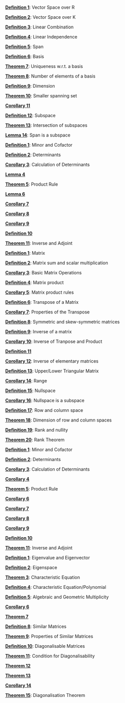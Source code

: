 \providecommand{\Pageref}[1]{\hfill p.\pageref{#1}}
 [**Definition 1**](#vksoverr): Vector Space over R\Pageref{vksoverr}

 [**Definition 2**](#vksoverk): Vector Space over K\Pageref{vksoverk}

 [**Definition 3**](#linear-combination): Linear Combination\Pageref{linear-combination}

 [**Definition 4**](#linear-independence-1): Linear Independence\Pageref{linear-independence-1}

 [**Definition 5**](#span): Span\Pageref{span}

 [**Definition 6**](#basis): Basis\Pageref{basis}

 [**Theorem 7**](#uniqueness-w.r.t.-a-basis): Uniqueness w.r.t. a basis\Pageref{uniqueness-w.r.t.-a-basis}

 [**Theorem 8**](#number-of-elements-of-a-basis): Number of elements of a basis\Pageref{number-of-elements-of-a-basis}

 [**Definition 9**](#dimension): Dimension\Pageref{dimension}

 [**Theorem 10**](#smaller-spanning-set): Smaller spanning set\Pageref{smaller-spanning-set}

 [**Corollary 11**](#Corollary-11)\Pageref{Corollary-11}

 [**Definition 12**](#subspace): Subspace\Pageref{subspace}

 [**Theorem 13**](#intersection-of-subspaces): Intersection of subspaces\Pageref{intersection-of-subspaces}

 [**Lemma 14**](#span-is-a-subspace): Span is a subspace\Pageref{span-is-a-subspace}

 [**Definition 1**](#minor-and-cofactor): Minor and Cofactor\Pageref{minor-and-cofactor}

 [**Definition 2**](#determinants-1): Determinants\Pageref{determinants-1}

 [**Corollary 3**](#calcdet): Calculation of Determinants\Pageref{calcdet}

 [**Lemma 4**](#Lemma-4)\Pageref{Lemma-4}

 [**Theorem 5**](#product-rule): Product Rule\Pageref{product-rule}

 [**Lemma 6**](#Lemma-6)\Pageref{Lemma-6}

 [**Corollary 7**](#Corollary-7)\Pageref{Corollary-7}

 [**Corollary 8**](#Corollary-8)\Pageref{Corollary-8}

 [**Corollary 9**](#Corollary-9)\Pageref{Corollary-9}

 [**Definition 10**](#Definition-10)\Pageref{Definition-10}

 [**Theorem 11**](#inverse-and-adjoint): Inverse and Adjoint\Pageref{inverse-and-adjoint}

 [**Definition 1**](#matrix): Matrix\Pageref{matrix}

 [**Definition 2**](#matrix-sum-and-scalar-multiplication): Matrix sum and scalar multiplication\Pageref{matrix-sum-and-scalar-multiplication}

 [**Corollary 3**](#basic-matrix-operations): Basic Matrix Operations\Pageref{basic-matrix-operations}

 [**Definition 4**](#matrix-product): Matrix product\Pageref{matrix-product}

 [**Corollary 5**](#matrix-product-rules): Matrix product rules\Pageref{matrix-product-rules}

 [**Definition 6**](#transpose-of-a-matrix): Transpose of a Matrix\Pageref{transpose-of-a-matrix}

 [**Corollary 7**](#properties-of-the-transpose): Properties of the Transpose\Pageref{properties-of-the-transpose}

 [**Definition 8**](#symmetric-and-skew-symmetric-matrices): Symmetric and skew-symmetric matrices\Pageref{symmetric-and-skew-symmetric-matrices}

 [**Definition 9**](#inverse-of-a-matrix): Inverse of a matrix\Pageref{inverse-of-a-matrix}

 [**Corollary 10**](#inverse-of-tranpose-and-product): Inverse of Tranpose and Product\Pageref{inverse-of-tranpose-and-product}

 [**Definition 11**](#Definition-11)\Pageref{Definition-11}

 [**Corollary 12**](#inverse-of-elementary-matrices): Inverse of elementary matrices\Pageref{inverse-of-elementary-matrices}

 [**Definition 13**](#upperlower-triangular-matrix): Upper/Lower Triangular Matrix\Pageref{upperlower-triangular-matrix}

 [**Corollary 14**](#range): Range\Pageref{range}

 [**Definition 15**](#nullspace): Nullspace\Pageref{nullspace}

 [**Corollary 16**](#nullspace-is-a-subspace): Nullspace is a subspace\Pageref{nullspace-is-a-subspace}

 [**Definition 17**](#row-and-column-space): Row and column space\Pageref{row-and-column-space}

 [**Theorem 18**](#rowcolumnspace): Dimension of row and column spaces\Pageref{rowcolumnspace}

 [**Definition 19**](#rank-and-nullity): Rank and nullity\Pageref{rank-and-nullity}

 [**Theorem 20**](#rank-theorem): Rank Theorem\Pageref{rank-theorem}

 [**Definition 1**](#minor-and-cofactor-1): Minor and Cofactor\Pageref{minor-and-cofactor-1}

 [**Definition 2**](#determinants-3): Determinants\Pageref{determinants-3}

 [**Corollary 3**](#calcdet): Calculation of Determinants\Pageref{calcdet}

 [**Corollary 4**](#Corollary-4)\Pageref{Corollary-4}

 [**Theorem 5**](#product-rule-1): Product Rule\Pageref{product-rule-1}

 [**Corollary 6**](#Corollary-6)\Pageref{Corollary-6}

 [**Corollary 7**](#Corollary-7)\Pageref{Corollary-7}

 [**Corollary 8**](#Corollary-8)\Pageref{Corollary-8}

 [**Corollary 9**](#Corollary-9)\Pageref{Corollary-9}

 [**Definition 10**](#Definition-10)\Pageref{Definition-10}

 [**Theorem 11**](#inverse-and-adjoint-1): Inverse and Adjoint\Pageref{inverse-and-adjoint-1}

 [**Definition 1**](#eigenvalue-and-eigenvector): Eigenvalue and Eigenvector\Pageref{eigenvalue-and-eigenvector}

 [**Definition 2**](#eigenspace): Eigenspace\Pageref{eigenspace}

 [**Theorem 3**](#characteristic-equation): Characteristic Equation\Pageref{characteristic-equation}

 [**Definition 4**](#characteristic-equationpolynomial): Characteristic Equation/Polynomial\Pageref{characteristic-equationpolynomial}

 [**Definition 5**](#algebraic-and-geometric-multiplicity): Algebraic and Geometric Multiplicity\Pageref{algebraic-and-geometric-multiplicity}

 [**Corollary 6**](#eigentriangular)\Pageref{eigentriangular}

 [**Theorem 7**](#eigenlinind)\Pageref{eigenlinind}

 [**Definition 8**](#similar-matrices-1): Similar Matrices\Pageref{similar-matrices-1}

 [**Theorem 9**](#simmatrices): Properties of Similar Matrices\Pageref{simmatrices}

 [**Definition 10**](#diagonalisable-matrices): Diagonalisable Matrices\Pageref{diagonalisable-matrices}

 [**Theorem 11**](#diagifind): Condition for Diagonalisability\Pageref{diagifind}

 [**Theorem 12**](#section)\Pageref{section}

 [**Theorem 13**](#eigendiag)\Pageref{eigendiag}

 [**Corollary 14**](#Corollary-14)\Pageref{Corollary-14}

 [**Theorem 15**](#diagonalisation-theorem): Diagonalisation Theorem\Pageref{diagonalisation-theorem}
